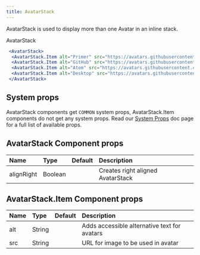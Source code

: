 ```yaml
---
title: AvatarStack
---
```


AvatarStack is used to display more than one Avatar in an inline stack.

AvatarStack
```jsx live
 <AvatarStack>
  <AvatarStack.Item alt="Primer" src="https://avatars.githubusercontent.com/primer"/>
  <AvatarStack.Item alt="GitHub" src="https://avatars.githubusercontent.com/github"/>
  <AvatarStack.Item alt="Atom" src="https://avatars.githubusercontent.com/atom"/>
  <AvatarStack.Item alt="Desktop" src="https://avatars.githubusercontent.com/desktop"/>
 </AvatarStack>
 ```

## System props

AvatarStack components get `COMMON` system props, AvatarStack.Item components do not get any system props. Read our [System Props](/system-props) doc page for a full list of available props.


## AvatarStack Component props

| Name | Type | Default | Description |
| :- | :- | :-: | :- |
| alignRight | Boolean | | Creates right aligned AvatarStack |

## AvatarStack.Item Component props

| Name | Type | Default | Description |
| :- | :- | :-: | :- |
| alt | String | | Adds accessible alternative text for avatars |
| src | String | | URL for image to be used in avatar |

